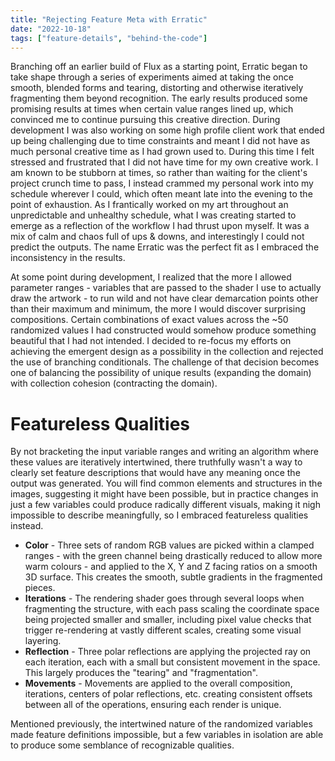 ```yaml
---
title: "Rejecting Feature Meta with Erratic"
date: "2022-10-18"
tags: ["feature-details", "behind-the-code"]
---
```


Branching off an earlier build of Flux as a starting point, Erratic began to take shape through a series of experiments aimed at taking the once smooth, blended forms and tearing, distorting and otherwise iteratively fragmenting them beyond recognition. The early results produced some promising results at times when certain value ranges lined up, which convinced me to continue pursuing this creative direction. During development I was also working on some high profile client work that ended up being challenging due to time constraints and meant I did not have as much personal creative time as I had grown used to. During this time I felt stressed and frustrated that I did not have time for my own creative work. I am known to be stubborn at times, so rather than waiting for the client's project crunch time to pass, I instead crammed my personal work into my schedule wherever I could, which often meant late into the evening to the point of exhaustion. As I frantically worked on my art throughout an unpredictable and unhealthy schedule, what I was creating started to emerge as a reflection of the workflow I had thrust upon myself. It was a mix of calm and chaos full of ups & downs, and interestingly I could not predict the outputs. The name Erratic was the perfect fit as I embraced the inconsistency in the results.

<Grid cols={2} gap={6}>
    <ImageEmbed
        src="erratic-oob-A.jpg"
        alt="Erratic Out of Bounds A"
        width={1024}
        height={682}
        mode="grid-item"
        priority="true"
    />
    <ImageEmbed
        src="erratic-oob-B.jpg"
        alt="Erratic Out of Bounds B"
        width={1024}
        height={682}
        mode="grid-item"
        priority="true"
    />
</Grid>

At some point during development, I realized that the more I allowed parameter ranges - variables that are passed to the shader I use to actually draw the artwork - to run wild and not have clear demarcation points other than their maximum and minimum, the more I would discover surprising compositions. Certain combinations of exact values across the ~50 randomized values I had constructed would somehow produce something beautiful that I had not intended. I decided to re-focus my efforts on achieving the emergent design as a possibility in the collection and rejected the use of branching conditionals. The challenge of that decision becomes one of balancing the possibility of unique results (expanding the domain) with collection cohesion (contracting the domain).

# Featureless Qualities

By not bracketing the input variable ranges and writing an algorithm where these values are iteratively intertwined, there truthfully wasn't a way to clearly set feature descriptions that would have any meaning once the output was generated. You will find common elements and structures in the images, suggesting it might have been possible, but in practice changes in just a few variables could produce radically different visuals, making it nigh impossible to describe meaningfully, so I embraced featureless qualities instead.

-   **Color** - Three sets of random RGB values are picked within a clamped ranges - with the green channel being drastically reduced to allow more warm colours - and applied to the X, Y and Z facing ratios on a smooth 3D surface. This creates the smooth, subtle gradients in the fragmented pieces.
-   **Iterations** - The rendering shader goes through several loops when fragmenting the structure, with each pass scaling the coordinate space being projected smaller and smaller, including pixel value checks that trigger re-rendering at vastly different scales, creating some visual layering.
-   **Reflection** - Three polar reflections are applying the projected ray on each iteration, each with a small but consistent movement in the space. This largely produces the "tearing" and "fragmentation".
-   **Movements** - Movements are applied to the overall composition, iterations, centers of polar reflections, etc. creating consistent offsets between all of the operations, ensuring each render is unique.

Mentioned previously, the intertwined nature of the randomized variables made feature definitions impossible, but a few variables in isolation are able to produce some semblance of recognizable qualities.

<Grid cols={2} gap={6}>
    <ImageEmbed
        src="erratic-features-0.jpg"
        alt="Erratic Feature Twist"
        width={465}
        height={310}
        mode="grid-item"
        cardTitle="Twist"
        cardContent="camera facing coordinate twisting creates a vortex effect"
    />
    <ImageEmbed
        src="erratic-features-1.jpg"
        alt="Erratic Feature Zoom"
        width={465}
        height={310}
        mode="grid-item"
        cardTitle="Zoom"
        cardContent="adjusting the focal length narrows or widens view angle"
    />
    <ImageEmbed
        src="erratic-features-2.jpg"
        alt="Erratic Feature Iterations"
        width={465}
        height={310}
        mode="grid-item"
        cardTitle="Iterations"
        cardContent="repeating the algorithm in increasingly smaller scales"
    />
    <ImageEmbed
        src="erratic-features-3.jpg"
        alt="Erratic Feature Noise"
        width={465}
        height={310}
        mode="grid-item"
        cardTitle="Noise"
        cardContent="modifying the projected distance with perlin noise"
    />
    <ImageEmbed
        src="erratic-features-4.jpg"
        alt="Erratic Feature Warp"
        width={465}
        height={310}
        mode="grid-item"
        cardTitle="Warp"
        cardContent="adding to the projected distances along the z axis"
    />
    <ImageEmbed
        src="erratic-features-5.jpg"
        alt="Erratic Feature Distort"
        width={465}
        height={310}
        mode="grid-item"
        cardTitle="Distort"
        cardContent="adding to the projected distances along the x/y axis"
    />
</Grid>

